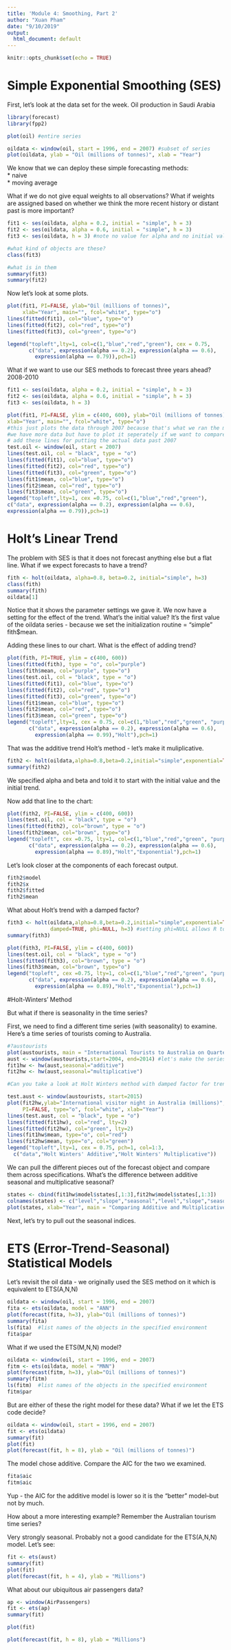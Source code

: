 ```yaml
---
title: 'Module 4: Smoothing, Part 2'
author: "Xuan Pham"
date: "9/10/2019"
output:
  html_document: default
---
```


```r
knitr::opts_chunk$set(echo = TRUE)
```

# Simple Exponential Smoothing (SES)  

First, let's look at the data set for the week. Oil production in Saudi Arabia

```r
library(forecast)
library(fpp2)

plot(oil) #entire series 

oildata <- window(oil, start = 1996, end = 2007) #subset of series
plot(oildata, ylab = "Oil (millions of tonnes)", xlab = "Year")
```

We know that we can deploy these simple forecasting methods:  
* naive  
* moving average  

What if we do not give equal weights to all observations? What if weights are assigned based on whether we think the more recent history or distant past is more important?  


```r
fit1 <- ses(oildata, alpha = 0.2, initial = "simple", h = 3)
fit2 <- ses(oildata, alpha = 0.6, initial = "simple", h = 3)
fit3 <- ses(oildata, h = 3) #note no value for alpha and no initial value.  The algorithm will calculate alpha as part of the optimization. 

#what kind of objects are these?
class(fit3)

#what is in them
summary(fit3)
summary(fit2)
```

Now let's look at some plots.   

```r
plot(fit1, PI=FALSE, ylab="Oil (millions of tonnes)",
     xlab="Year", main="", fcol="white", type="o")
lines(fitted(fit1), col="blue", type="o")
lines(fitted(fit2), col="red", type="o")
lines(fitted(fit3), col="green", type="o")

legend("topleft",lty=1, col=c(1,"blue","red","green"), cex = 0.75, 
       c("data", expression(alpha == 0.2), expression(alpha == 0.6),
         expression(alpha == 0.79)),pch=1)

```

What if we want to use our SES methods to forecast three years ahead? 2008-2010  

```r
fit1 <- ses(oildata, alpha = 0.2, initial = "simple", h = 3)
fit2 <- ses(oildata, alpha = 0.6, initial = "simple", h = 3)
fit3 <- ses(oildata, h = 3)

plot(fit1, PI=FALSE, ylim = c(400, 600), ylab="Oil (millions of tonnes)",
xlab="Year", main="", fcol="white", type="o")
#this just plots the data through 2007 because that's what we ran the model over
#we have more data but have to plot it seperately if we want to compare the forecast with the actual 
# add these lines for putting the actual data past 2007
test.oil <- window(oil, start = 2007)
lines(test.oil, col = "black", type = "o")
lines(fitted(fit1), col="blue", type="o")
lines(fitted(fit2), col="red", type="o")
lines(fitted(fit3), col="green", type="o")
lines(fit1$mean, col="blue", type="o")
lines(fit2$mean, col="red", type="o")
lines(fit3$mean, col="green", type="o")
legend("topleft",lty=1, cex =0.75, col=c(1,"blue","red","green"),
c("data", expression(alpha == 0.2), expression(alpha == 0.6),
expression(alpha == 0.79)),pch=1)
```

# Holt's Linear Trend  

The problem with SES is that it does not forecast anything else but a flat line. What if we expect forecasts to have a trend?  

```r
fith <- holt(oildata, alpha=0.8, beta=0.2, initial="simple", h=3) 
class(fith)
summary(fith)
oildata[1]
```

Notice that it shows the parameter settings we gave it. We now have a setting for the effect of the trend.  What's the initial value?  It's the first value of the oildata series - because we set the initialization routine = "simple"
fith$mean.  


Adding these lines to our chart.  What is the effect of adding trend? 
```r
plot(fith, PI=TRUE, ylim = c(400, 600))
lines(fitted(fith), type = "o", col="purple") 
lines(fith$mean, col="purple", type="o") 
lines(test.oil, col = "black", type = "o")
lines(fitted(fit1), col="blue", type="o")
lines(fitted(fit2), col="red", type="o")
lines(fitted(fit3), col="green", type="o")
lines(fit1$mean, col="blue", type="o")
lines(fit2$mean, col="red", type="o")
lines(fit3$mean, col="green", type="o")
legend("topleft",lty=1, cex = 0.75, col=c(1,"blue","red","green", "purple"),
       c("data", expression(alpha == 0.2), expression(alpha == 0.6),
         expression(alpha == 0.99),"Holt"),pch=1)
```

That was the additive trend Holt's method - let's make it muliplicative.  


```r
fith2 <- holt(oildata,alpha=0.8,beta=0.2,initial="simple",exponential=TRUE,h=3) 
summary(fith2)
```
We specified alpha and beta and told it to start with the initial value and the initial trend.

Now add that line to the chart:
```r
plot(fith2, PI=FALSE, ylim = c(400, 600))
lines(test.oil, col = "black", type = "o")
lines(fitted(fith2), col="brown", type = "o")
lines(fith2$mean, col="brown", type="o")
legend("topleft", cex =0.75, lty=1, col=c(1,"blue","red","green", "purple", "brown"),
       c("data", expression(alpha == 0.2), expression(alpha == 0.6),
         expression(alpha == 0.89),"Holt","Exponential"),pch=1)
```

Let's look closer at the components of each forecast output.

```r
fith2$model
fith2$x
fith2$fitted
fith2$mean
```

What about Holt's trend with a damped factor?  

```r
fith3 <- holt(oildata,alpha=0.8,beta=0.2,initial="simple",exponential=TRUE,
              damped=TRUE, phi=NULL, h=3) #setting phi=NULL allows R to automatically come up with the best damped factor.
summary(fith3)

plot(fith3, PI=FALSE, ylim = c(400, 600))
lines(test.oil, col = "black", type = "o")
lines(fitted(fith3), col="brown", type = "o")
lines(fith3$mean, col="brown", type="o")
legend("topleft", cex =0.75, lty=1, col=c(1,"blue","red","green", "purple", "brown"),
       c("data", expression(alpha == 0.2), expression(alpha == 0.6),
         expression(alpha == 0.89),"Holt","Exponential"),pch=1)
```

#Holt-Winters' Method  

But what if there is seasonality in the time series?  

First, we need to find a different time series (with seasonality) to examine. Here's a time series of tourists coming to Australia.  

```r
#?austourists
plot(austourists, main = "International Tourists to Australia on Quarterly Basis (in Millions)")
aust <- window(austourists,start=2004, end=2014) #let's make the series a bit shorter for manageability purpose. 
fit1hw <- hw(aust,seasonal="additive")
fit2hw <- hw(aust,seasonal="multiplicative")

#Can you take a look at Holt Winters method with damped factor for trend?

test.aust <- window(austourists, start=2015)
plot(fit2hw,ylab="International visitor night in Australia (millions)",
     PI=FALSE, type="o", fcol="white", xlab="Year")
lines(test.aust, col = "black", type = "o")
lines(fitted(fit1hw), col="red", lty=2)
lines(fitted(fit2hw), col="green", lty=2)
lines(fit1hw$mean, type="o", col="red")
lines(fit2hw$mean, type="o", col="green")
legend("topleft",lty=1, cex = 0.75, pch=1, col=1:3, 
  c("data","Holt Winters' Additive","Holt Winters' Multiplicative"))
```
We can pull the different pieces out of the forecast object and compare them across specifications.  What's the difference between additive seasonal and multiplicative seasonal?

```r
states <- cbind(fit1hw$model$states[,1:3],fit2hw$model$states[,1:3])
colnames(states) <- c("level","slope","seasonal","level","slope","seasonal")
plot(states, xlab="Year", main = "Comparing Additive and Multiplicative Seasonals")
```

Next, let's try to pull out the seasonal indices.  


# ETS (Error-Trend-Seasonal) Statistical Models 

Let's revisit the oil data - we originally used the SES method on it which is equivalent to ETS(A,N,N)

```r
oildata <- window(oil, start = 1996, end = 2007)
fita <- ets(oildata, model = "ANN")
plot(forecast(fita, h=3), ylab="Oil (millions of tonnes)")
summary(fita)
ls(fita)  #list names of the objects in the specified environment
fita$par
```

What if we used the ETS(M,N,N) model?

```r
oildata <- window(oil, start = 1996, end = 2007)
fitm <- ets(oildata, model = "MNN")
plot(forecast(fitm, h=3), ylab="Oil (millions of tonnes)")
summary(fitm)
ls(fitm)  #list names of the objects in the specified environment
fitm$par

```
But are either of these the right model for these data?  What if we let the ETS code decide?

```r
oildata <- window(oil, start = 1996, end = 2007)
fit <- ets(oildata)
summary(fit)
plot(fit)
plot(forecast(fit, h = 8), ylab = "Oil (millions of tonnes)")
```


The model chose additive.  Compare the AIC for the two we examined.

```r
fita$aic
fitm$aic
```
Yup - the AIC for the additive model is lower so it is the "better" model--but not by much.   

How about a more interesting example? Remember the Australian tourism time series? 

Very strongly seasonal.  Probably not a good candidate for the ETS(A,N,N) model.  Let's see:

```r
fit <- ets(aust)
summary(fit)
plot(fit)
plot(forecast(fit, h = 4), ylab = "Millions")
```

What about our ubiquitous air passengers data?

```r
ap <- window(AirPassengers)
fit <- ets(ap)
summary(fit)

plot(fit)

plot(forecast(fit, h = 8), ylab = "Millions")
```

